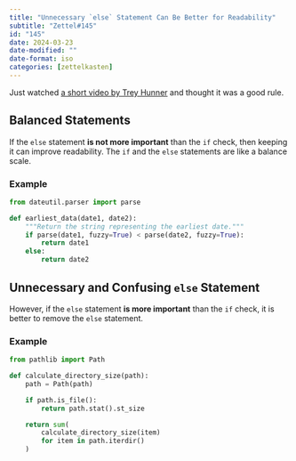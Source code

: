 ```yaml
---
title: "Unnecessary `else` Statement Can Be Better for Readability"
subtitle: "Zettel#145"
id: "145"
date: 2024-03-23
date-modified: ""
date-format: iso
categories: [zettelkasten]
---
```

Just watched [a short video by Trey Hunner](https://www.youtube.com/watch?v=zcgo4kYTHt8) and thought it was a good rule.

## Balanced Statements

If the `else` statement **is not more important** than the `if` check, then keeping it can improve readability. The `if` and the `else` statements are like a balance scale.

### Example

```python
from dateutil.parser import parse

def earliest_data(date1, date2):
    """Return the string representing the earliest date."""
    if parse(date1, fuzzy=True) < parse(date2, fuzzy=True):
        return date1
    else:
        return date2
```

## Unnecessary and Confusing `else` Statement

However, if the `else` statement **is more important** than the `if` check, it is better to remove the `else` statement.

### Example

```python
from pathlib import Path

def calculate_directory_size(path):
    path = Path(path)

    if path.is_file():
        return path.stat().st_size

    return sum(
        calculate_directory_size(item)
        for item in path.iterdir()
    )
```
